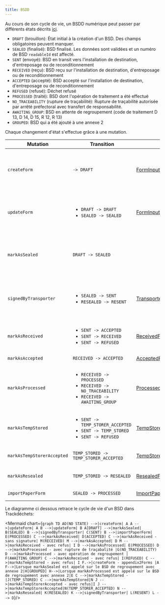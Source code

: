 ```yaml
---
title: BSDD
---
```



Au cours de son cycle de vie, un BSDD numérique peut passer par différents états décrits [ici](../api-reference/bsdd/enums.md#formstatus).

- `DRAFT` (brouillon): État initial à la création d'un BSD. Des champs obligatoires peuvent manquer.
- `SEALED` (finalisé): BSD finalisé. Les données sont validées et un numéro de BSD `readableId` est affecté.
- `SENT` (envoyé): BSD en transit vers l'installation de destination, d'entreposage ou de reconditionnement
- `RECEIVED` (reçu): BSD reçu sur l'installation de destination, d'entreposage ou de reconditionnement
- `ACCEPTED` (accepté): BSD accepté sur l'installation de destination, d'entreposage ou de reconditionnement
- `REFUSED` (refusé): Déchet refusé
- `PROCESSED` (traité): BSD dont l'opération de traitement a été effectué
- `NO_TRACEABILITY` (rupture de traçabilité): Rupture de traçabilité autorisée par arrêté préfectoral avec transfert de responsabilité.
- `AWAITING_GROUP`: BSD en attente de regroupement (code de traitement D 13, D 14, D 15, R 12, R 13)
- `GROUPED`: BSD qui a été ajouté à une annexe 2

Chaque changement d'état s'effectue grâce à une mutation.

| Mutation                   | Transition                                                                                                                      | Données                                                                           | Permissions                                                                                                                                                                             |
| -------------------------- | ------------------------------------------------------------------------------------------------------------------------------- | --------------------------------------------------------------------------------- | --------------------------------------------------------------------------------------------------------------------------------------------------------------------------------------- |
| `createForm`               | `-> DRAFT` <br />                                                                                                               | [FormInput](../api-reference/bsdd/inputObjects#forminput)                                           | <div><ul><li>émetteur</li><li>destinataire</li><li>transporteur</li><li>négociant</li><li>éco-organisme</li></ul></div>                                                                 |
| `updateForm`               |  <div><ul><li>`DRAFT -> DRAFT`</li><li>`SEALED -> SEALED`</li></ul></div>                                                       | [FormInput](../api-reference/bsdd/inputObjects#forminput)                                           | <div><ul><li>émetteur</li><li>destinataire</li><li>transporteur</li><li>négociant</li><li>éco-organisme</li></ul></div>                                                                 |
| `markAsSealed`             | `DRAFT -> SEALED`                                                                                                               |                                                                                   | <div><ul><li>émetteur</li><li>destinataire</li><li>transporteur</li><li>négociant</li><li>éco-organisme</li></ul></div>                                                                 |
| `signedByTransporter`      | <div><ul><li>`SEALED -> SENT`</li><li>`RESEALED -> RESENT`</li></ul></div>                                                      | [TransporterSignatureFormInput](../api-reference/bsdd/inputObjects#transportersignatureforminput) | Uniquement le collecteur-transporteur, l'émetteur ou le site d'entreposage provisoire/reconditionnement étant authentifié grâce au code de sécurité présent en paramètre de la mutation |
| `markAsReceived`           | <div><ul><li>`SENT -> ACCEPTED`</li><li>`SENT -> RECEIVED`</li><li>`SENT -> REFUSED`</li></ul></div>                            | [ReceivedFormInput](../api-reference/bsdd/inputObjects#receivedforminput)                           | Uniquement le destinataire du BSD                                                                                                                                                       |
| `markAsAccepted`           | `RECEIVED -> ACCEPTED`                                                                                                          | [AcceptedFormInput](../api-reference/bsdd/inputObjects#acceptedforminput)                           | Uniquement le destinataire du BSD                                                                                                                                                       |
| `markAsProcessed`          | <div><ul><li>`RECEIVED -> PROCESSED`</li><li>`RECEIVED -> NO_TRACEABILITY`</li><li>`RECEIVED -> AWAITING_GROUP`</li></ul></div> | [ProcessedFormInput](../api-reference/bsdd/inputObjects#processedforminput)                         | Uniquement le destinataire du BSD                                                                                                                                                       |
| `markAsTempStored`         | <div><ul><li>`SENT -> TEMP_STORER_ACCEPTED`</li><li>`SENT -> TEMP_STORED`</li><li>`SENT -> REFUSED`</li></ul></div>             | [TempStoredFormInput](../api-reference/bsdd/inputObjects#tempstoredforminput)                       | Uniquement le site d'entreposage temporaire ou de reconditionnement                                                                                                                     |
| `markAsTempStorerAccepted` | `TEMP_STORED -> TEMP_STORER_ACCEPTED`                                                                                           | [TempStorerAcceptedFormInput](../api-reference/bsdd/inputObjects#tempstoreracceptedforminput)       | Uniquement le site d'entreposage temporaire ou de reconditionnement                                                                                                                     |
| `markAsResealed`           | `TEMP_STORED -> RESEALED`                                                                                                       | [ResealedFormInput](../api-reference/bsdd/inputObjects#resealedtoredforminput)                      | Uniquement le site d'entreposage temporaire ou de reconditionnement                                                                                                                     |
| `importPaperForm`          | `SEALED -> PROCESSED`                                                                                                           | [ImportPaperFormInput](../api-reference/bsdd/inputObjects#importpaperforminput)                        | Uniquement l'entreprise de destination                                                                                                                                                  |

Le diagramme ci dessous retrace le cycle de vie d'un BSD dans Trackdéchets:

<Mermaid chart={`
graph TD
AO(NO STATE) -->|createForm| A
A -->|updateForm| A
B -->|updateForm| B
A[DRAFT] -->|markAsSealed| B(SEALED)
B -->|signedByTransporter| C(SENT)
B -->|importPaperForm| E(PROCESSED)
C -->|markAsReceived| D(ACCEPTED)
C -->|markAsReceived - sans signature| M(RECEIVED)
M -->|markAsAccepted| D
M -->|markAsReceived - avec refus| I
D -->|markAsProcessed| E(PROCESSED)
D -->|markAsProcessed - avec rupture de traçabalité |G(NO_TRACEABILITY)
D -->|markAsProcessed - avec opération de regroupement | F(AWAITING_GROUP)
C -->|markAsReceived - avec refus| I(REFUSED)
C -->|markAsTempStored - avec refus| I
F.->|createForm - appendix2Forms |A
F-->|Lorsque markAsSealed est appelé sur le BSD de regroupement avec annexe 2|H[GROUPED]
H-->|Lorsque markAsProcessed est appelé sur le BSD  de regroupement avec annexe 2|E
C -->|markAsTempStored - |J(TEMP_STORED)
C -->|markAsTempStored|N
J -->|markAsTempStorerAccepted - avec refus|I
J -->|markAsTempStorerAccepted|N(TEMP_STORER_ACCEPTED)
N -->|markAsResealed| K(RESEALED)
K -->|signedByTransporter| L(RESENT)
L --> D
`}/>

